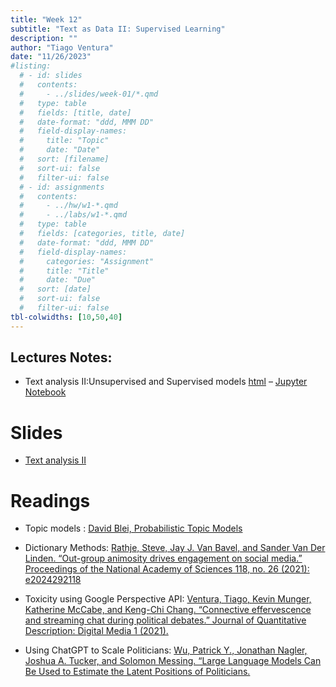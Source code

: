```yaml
---
title: "Week 12"
subtitle: "Text as Data II: Supervised Learning"
description: ""
author: "Tiago Ventura"
date: "11/26/2023"
#listing:
  # - id: slides
  #   contents:
  #     - ../slides/week-01/*.qmd
  #   type: table
  #   fields: [title, date]
  #   date-format: "ddd, MMM DD"
  #   field-display-names:
  #     title: "Topic"
  #     date: "Date"
  #   sort: [filename]
  #   sort-ui: false
  #   filter-ui: false
  # - id: assignments
  #   contents:
  #     - ../hw/w1-*.qmd
  #     - ../labs/w1-*.qmd
  #   type: table
  #   fields: [categories, title, date]
  #   date-format: "ddd, MMM DD"
  #   field-display-names:
  #     categories: "Assignment"
  #     title: "Title"
  #     date: "Due"
  #   sort: [date]
  #   sort-ui: false
  #   filter-ui: false
tbl-colwidths: [10,50,40]
---
```


## Lectures Notes:

-   Text analysis II:Unsupervised and Supervised models [html](/lecture_notes/week-12/_week_12_nlp_II.html) -- <a href="/lecture_notes/week-12/_week_12_nlp_II.ipynb" download> Jupyter Notebook </a>

# Slides

-   [Text analysis II](/slides/week-12.html)

# Readings

-   Topic models : [David Blei, Probabilistic Topic Models](https://www.cs.columbia.edu/~blei/papers/Blei2012.pdf)

-   Dictionary Methods: [Rathje, Steve, Jay J. Van Bavel, and Sander Van Der Linden. "Out-group animosity drives engagement on social media." Proceedings of the National Academy of Sciences 118, no. 26 (2021): e2024292118](https://www.pnas.org/doi/10.1073/pnas.2024292118)

-   Toxicity using Google Perspective API: [Ventura, Tiago, Kevin Munger, Katherine McCabe, and Keng-Chi Chang. "Connective effervescence and streaming chat during political debates." Journal of Quantitative Description: Digital Media 1 (2021).](https://journalqd.org/article/view/2573/1820)

-   Using ChatGPT to Scale Politicians: [Wu, Patrick Y., Jonathan Nagler, Joshua A. Tucker, and Solomon Messing. "Large Language Models Can Be Used to Estimate the Latent Positions of Politicians.](https://www.patrickywu.com/PatrickYWu_JMP1_LaMPscores.pdf)

